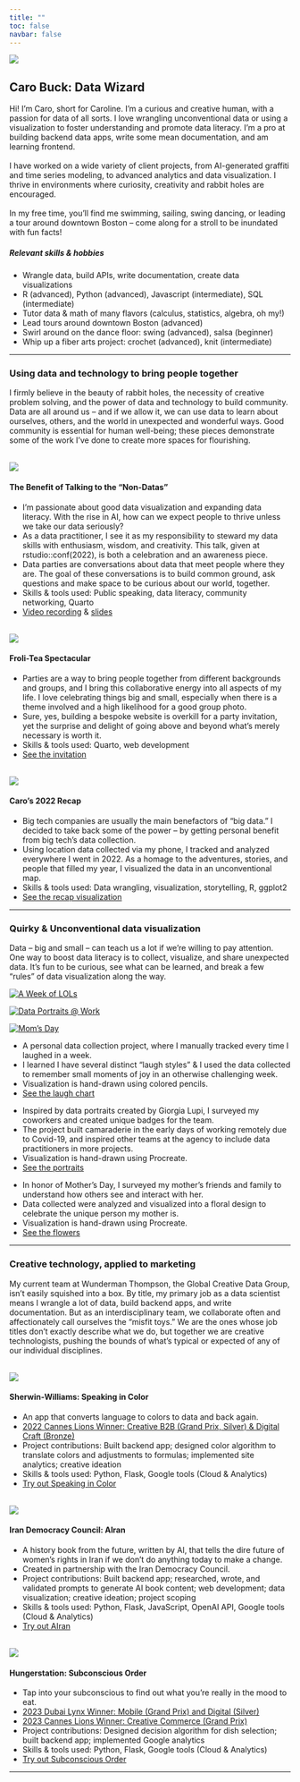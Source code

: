 ```yaml
--- 
title: ""
toc: false
navbar: false
---
```


::: {.column-screen}
![](grad_port_pics/banner.png){fig-alt="a hand-drawn banner of confetti"}
:::

::: {.column-page-inset}

:::{.div .playfair}
# Caro Buck: Data Wizard
:::

::: {layout="[63,-1,36]"}
::: {.div}
Hi! I'm Caro, short for Caroline. 
I'm a curious and creative human, with a passion for data of all sorts. I love wrangling unconventional data or using a visualization to foster understanding and promote data literacy. I'm a pro at building backend data apps, write some mean documentation, and am learning frontend.
</br></br>
I have worked on a wide variety of client projects, from AI-generated graffiti and time series modeling, to advanced analytics and data visualization. I thrive in environments where curiosity, creativity and rabbit holes are encouraged.
</br></br>
In my free time, you’ll find me swimming, sailing, swing dancing, or leading a tour around downtown Boston -- come along for a stroll to be inundated with fun facts! 
:::

::: {.div }
::: {.gradportfolio}
::: {.div .playfair}
##### Relevant skills & hobbies
:::
* Wrangle data, build APIs, write documentation, create data visualizations
* R (advanced), Python (advanced), Javascript (intermediate), SQL (intermediate)
* Tutor data & math of many flavors (calculus, statistics, algebra, oh my!)
* Lead tours around downtown Boston (advanced)
* Swirl around on the dance floor: swing (advanced), salsa (beginner)
* Whip up a fiber arts project: crochet (advanced), knit (intermediate)
:::
:::
:::

***
::: {.div .playfair}
### Using data and technology to bring people together
:::
I firmly believe in the beauty of rabbit holes, the necessity of creative problem solving, and the power of data and technology to build community. Data are all around us -- and if we allow it, we can use data to learn about ourselves, others, and the world in unexpected and wonderful ways. Good community is essential for human well-being; these pieces demonstrate some of the work I've done to create more spaces for flourishing. 

::: {layout="[48,-4,48]"}
::: {.div}
</br>
[![](grad_port_pics/conf_talk.png){fig-alt="A title page slide for talk Caro gave. Has colorful confetti in the corners, with the title 'The Benefit of talking to the non-datas' in the center."}](https://rconf-2022-caro-buck.netlify.app/)

:::
::: {.div .gradportfolio}
::: {.div .playfair}
#### The Benefit of Talking to the "Non-Datas"
:::
- I'm passionate about good data visualization and expanding data literacy. With the rise in AI, how can we expect people to thrive unless we take our data seriously?
- As a data practitioner, I see it as my responsibility to steward my data skills with enthusiasm, wisdom, and creativity. This talk, given at rstudio::conf(2022), is both a celebration and an awareness piece. 
- Data parties are conversations about data that meet people where they are. The goal of these conversations is to build common ground, ask questions and make space to be curious about our world, together. 
- Skills & tools used: Public speaking, data literacy, community networking, Quarto 
- [[Video recording]{.gradportfolio}](https://www.rstudio.com/conference/2022/talks/benefit-of-talking-to-non-datas/) & [[slides]{.gradportfolio}](https://rconf-2022-caro-buck.netlify.app/#/section)

:::
:::

::: {layout="[48,-4,48]"}
::: {.div}
</br>
[![](grad_port_pics/frolitea.png){fig-alt="A screenshot of a website, featuring an image of the Boston tea party"}](https://frolitea-spectacular.netlify.app/)

:::
::: {.div .gradportfolio}
::: {.div .playfair}
#### Froli-Tea Spectacular
:::
* Parties are a way to bring people together from different backgrounds and groups, and I bring this collaborative energy into all aspects of my life. I love celebrating things big and small, especially when there is a theme involved and a high likelihood for a good group photo.
* Sure, yes, building a bespoke website is overkill for a party invitation, yet the surprise and delight of going above and beyond what's merely necessary is worth it.
* Skills & tools used: Quarto, web development
* [[See the invitation]{.gradportfolio}](https://frolitea-spectacular.netlify.app/tester.html)
:::
:::

::: {layout="[48,-4,48]"}
:::{.div}
</br>
[![](grad_port_pics/recap.png){fig-alt="A connected scatterplot that shows all the places Caro visited in 2022."}](https://carobuck.com/2022_recap)

:::
::: {.div .gradportfolio}
::: {.div .playfair}
#### Caro's 2022 Recap
:::
* Big tech companies are usually the main benefactors of "big data." I decided to take back some of the power -- by getting personal benefit from big tech's data collection.
* Using location data collected via my phone, I tracked and analyzed everywhere I went in 2022. As a homage to the adventures, stories, and people that filled my year, I visualized the data in an unconventional map.
* Skills & tools used: Data wrangling, visualization, storytelling, R, ggplot2
* [[See the recap visualization]{.gradportfolio}](https://carobuck.com/2022_recap)
:::
:::

***
::: {.div .playfair}
### Quirky & Unconventional data visualization
:::
Data -- big and small -- can teach us a lot if we're willing to pay attention. One way to boost data literacy is to collect, visualize, and share unexpected data. It's fun to be curious, see what can be learned, and break a few "rules" of data visualization along the way.

::: {.div .playfair}
::: {layout="[32,-2,32,-2,32]" layout-valign="bottom"}

[![[A Week of LOLs]{.playfair}](grad_port_pics/lol_viz.jpg){fig-alt="The final visualization: a multitude of colorful hand-drawn symbols in a grid"}](https://carobuck.com/posts/week-of-lols.html)

[![[Data Portraits @ Work]{.playfair}](grad_port_pics/portraits.png){fig-alt="data portraits, one for each member of my team. Each portrait is colorful rectangle with abstract shapes/doodles"}](https://carobuck.com/posts/cia-portraits.html)

[![[Mom's Day]{.playfair}](grad_port_pics/Moms_Day_2020.jpg){fig-alt="Floral inspired visualization with green, red, purple and yellow flowers on a gray background"}](https://carobuck.com/posts/moms-day-2020.html)
:::
:::

::: {layout="[32,-2,32,-2,32]"}
::: {.div .gradportfolio}
- A personal data collection project, where I manually tracked every time I laughed in a week.
- I learned I have several distinct "laugh styles" & I used the data collected to remember small moments of joy in an otherwise challenging week.
- Visualization is hand-drawn using colored pencils.
- [[See the laugh chart]{.gradportfolio}](https://carobuck.com/posts/week-of-lols.html)
:::
::: {.div .gradportfolio}
- Inspired by data portraits created by Giorgia Lupi, I surveyed my coworkers and created unique badges for the team.
- The project built camaraderie in the early days of working remotely due to Covid-19, and inspired other teams at the agency to include data practitioners in more projects.
- Visualization is hand-drawn using Procreate.
- [[See the portraits]{.gradportfolio}](https://carobuck.com/posts/cia-portraits.html)
:::
::: {.div .gradportfolio}
- In honor of Mother's Day, I surveyed my mother's friends and family to understand how others see and interact with her. 
- Data collected were analyzed and visualized into a floral design to celebrate the unique person my mother is.
- Visualization is hand-drawn using Procreate.
- [[See the flowers]{.gradportfolio}](https://carobuck.com/posts/moms-day-2020.html)
:::
:::

*** 
::: {.div .playfair}
### Creative technology, applied to marketing
:::
My current team at Wunderman Thompson, the Global Creative Data Group, isn't easily squished into a box. By title, my primary job as a data scientist means I wrangle a lot of data, build backend apps, and write documentation. But as an interdisciplinary team, we collaborate often and affectionately call ourselves the “misfit toys.” We are the ones whose job titles don’t exactly describe what we do, but together we are creative technologists, pushing the bounds of what’s typical or expected of any of our individual disciplines. 

::: {layout="[48,-4,48]"}
</br>
[![](grad_port_pics/sic.png){fig-alt="App logo that says Speaking In Color: Think it, Say it, See it. On top of green and blue background"}](https://speakingincolor.app/)

::: {.div .gradportfolio}
::: {.div .playfair}
#### Sherwin-Williams: Speaking in Color
:::
* An app that converts language to colors to data and back again.
* [[2022 Cannes Lions Winner: Creative B2B (Grand Prix, Silver) & Digital Craft (Bronze)]{.gradportfolio}](https://www.wundermanthompson.com/news/grand-prix-for-speaking-in-color)
* Project contributions: Built backend app; designed color algorithm to translate colors and adjustments to formulas; implemented site analytics; creative ideation
* Skills & tools used: Python, Flask, Google tools (Cloud & Analytics)
* [[Try out Speaking in Color]{.gradportfolio}](https://speakingincolor.app/)
:::
:::

::: {layout="[48,-4,48]"}
</br>
[![](grad_port_pics/airan.png){fig-alt="collage editorial style image that includes faces of two women and maps of Iran, overlayed with text that reads: So what will define the future history of Iran?"}](https://www.rewriteiran.com/)

::: {.div .gradportfolio}
::: {.div .playfair}
#### Iran Democracy Council: AIran
:::
* A history book from the future, written by AI, that tells the dire future of women's rights in Iran if we don't do anything today to make a change.
* Created in partnership with the Iran Democracy Council.
* Project contributions: Built backend app; researched, wrote, and validated prompts to generate AI book content; web development; data visualization; creative ideation; project scoping
* Skills & tools used: Python, Flask, JavaScript, OpenAI API, Google tools (Cloud & Analytics)
* [[Try out AIran]{.gradportfolio}](https://www.rewriteiran.com/)
:::
:::

::: {layout="[48,-4,48]"}
</br>
[![](grad_port_pics/hungerstation.png){fig-alt="words"}](https://findmycraving.com/)

::: {.div .gradportfolio}
::: {.div .playfair}
#### Hungerstation: Subconscious Order
:::
* Tap into your subconscious to find out what you're really in the mood to eat.
* [[2023 Dubai Lynx Winner: Mobile (Grand Prix) and Digital (Silver)]{.gradportfolio}](https://www.dubailynx.com/hala-lynx/2023-dubai-lynx-winners-announced)
* [[2023 Cannes Lions Winner: Creative Commerce (Grand Prix)]{.gradportfolio}](https://www.wundermanthompson.com/news/cannes-lions-2023-news)
* Project contributions: Designed decision algorithm for dish selection; built backend app; implemented Google analytics
* Skills & tools used: Python, Flask, Google tools (Cloud & Analytics)
* [[Try out Subconscious Order]{.gradportfolio}](https://findmycraving.com/)
:::
:::

***

:::
